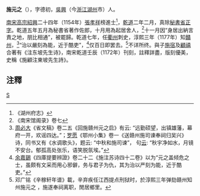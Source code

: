 '''施元之'''（{{bd|?||?||}}），字德初，[[吳興|吳興]]（今[[浙江|浙江]][[湖州|湖州]]市）人。

[[南宋|南宋]][[高宗|高宗]][[紹興|紹興]]二十四年（1154年）[[張孝祥|張孝祥]]榜進士<ref>《湖州府志》</ref>，[[乾道_(南宋)|乾道]]二年二月，真除[[秘書省|秘書省]][[正字|正字]]。乾道五年五月為秘書省著作佐郎，十月用為起居舍人，<ref>《南宋馆阁录》卷七</ref>十一月因“身居出納言責之地，朋比相通”，被罷歸。乾道七年，任[[衢州|衢州]]刺史，淳熙三年（1177年）知[[贛州|贛州]]，<ref>[[周必大|周必大]]《省文稿》卷二五《回施赣州元之启》有云: “远勤硕望，出镇雄藩，幕府一开，欢谣四达。”；[[罗愿|罗愿]]《鄂州小集》卷一《送赣州施司谏奉祠归吴兴》诗，同书又有《水调歌头》，题云: “中秋和施司谏”， 句[[說話|云]]: “秋宇净如水，月镜不安台。郁孤高处张乐，语笑脱氛埃。”</ref>“治以嚴刻為能，近于酷吏”，<ref>[[余嘉錫|余嘉錫]]《四庫提要辨證》卷二十二《施注苏诗四十二卷》以为“元之盖倾危之士，虽颇有文采而用心邪僻，务与君子为仇，其为治以严刻为能，近于酷吏。”</ref>仅百日即罢去。<ref>邓广铭《辛稼轩年谱》載，辛弃疾任江西提点刑狱时，於淳熙三年弹劾赣州知州施元之 ，施遂奉祠离职，閒居鄉里。</ref>不详所终。與子[[施宿|施宿]]及[[顧禧|顧禧]]合著有《注东坡先生诗》，南宋乾道壬辰（1172年）刊刻，註釋詳盡，版刻優美，史稱《施顧注東坡先生詩》。

== 注釋 ==
{{reflist}}
[[Category:宋朝政治人物|S]]